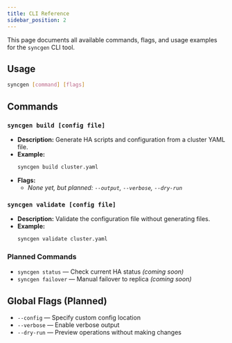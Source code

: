 ```yaml
---
title: CLI Reference
sidebar_position: 2
---
```


This page documents all available commands, flags, and usage examples for the `syncgen` CLI tool.

## Usage

```sh
syncgen [command] [flags]
```

## Commands

### `syncgen build [config file]`
- **Description:** Generate HA scripts and configuration from a cluster YAML file.
- **Example:**
  ```sh
  syncgen build cluster.yaml
  ```
- **Flags:**
  - _None yet, but planned: `--output`, `--verbose`, `--dry-run`_

### `syncgen validate [config file]`
- **Description:** Validate the configuration file without generating files.
- **Example:**
  ```sh
  syncgen validate cluster.yaml
  ```

### Planned Commands
- `syncgen status` — Check current HA status _(coming soon)_
- `syncgen failover` — Manual failover to replica _(coming soon)_

## Global Flags (Planned)
- `--config` — Specify custom config location
- `--verbose` — Enable verbose output
- `--dry-run` — Preview operations without making changes
